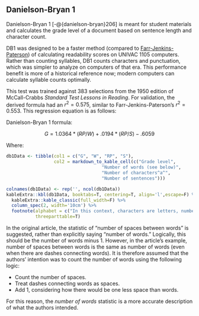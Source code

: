 ## Danielson-Bryan 1\index{Danielson-Bryan 1|(ii} {-#sec-danielson-bryan-1}

Danielson-Bryan 1 [-@{danielson-bryan}206] is meant for student materials and calculates the grade level of a document based on sentence length and character count.

DB1 was designed to be a faster method (compared to [Farr-Jenkins-Paterson](#sec-farr-jenkins-paterson)\index{Farr-Jenkins-Paterson!compared to Danielson-Bryan}) of calculating readability scores on UNIVAC 1105 computers. Rather than counting syllables, DB1 counts characters and punctuation, which was simpler to analyze on computers of that era. This performance benefit is more of a historical reference now; modern computers can calculate syllable counts optimally.

This test was trained against 383 selections from the 1950 edition of McCall-Crabbs *Standard Test Lessons in Reading*. For validation, the derived formula had an $r^2 = 0.575$, similar to Farr-Jenkins-Paterson's $r^2 = 0.553$. This regression equation is as follows:

Danielson-Bryan 1 formula:

$$
G = 1.0364*(RP/W) + .0194*(RP/S) - .6059
$$

Where:

```r
db1Data <- tibble(col1 = c("G", "W", "RP", "S"),
                  col2 = markdown_to_kable_cell(c("Grade level",
                                    "Number of words (see below)",
                                    "Number of characters^a^",
                                    "Number of sentences")))

colnames(db1Data) <- rep('', ncol(db1Data))
kableExtra::kbl(db1Data, booktabs=T, centering=T, align='l',escape=F) %>%
  kableExtra::kable_classic(full_width=F) %>%
  column_spec(2, width='10cm') %>%
  footnote(alphabet = c("In this context, characters are letters, numbers, and punctuation (except for sentence-ending punctuation)"),
           threeparttable=T)
```

In the original article, the statistic of "number of spaces between words" is suggested, rather than explicitly saying "number of words." Logically, this should be the number of words minus 1. However, in the article's example, number of spaces between words is the same as number of words (even when there are dashes connecting words). It is therefore assumed that the authors' intention was to count the number of words using the following logic:

- Count the number of spaces.
- Treat dashes connecting words as spaces.
- Add 1, considering how there would be one less space than words.

For this reason, the *number of words* statistic is a more accurate description of what the authors intended.\index{Danielson-Bryan 1|)}

\newpage